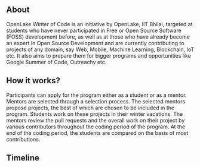 
<Hero />

<article className="prose lg:prose-xl mx-auto">
<h2>About</h2>

OpenLake Winter of Code is an initiative by OpenLake, IIT Bhilai, targeted at students who have never participated in Free or Open Source Software (FOSS) development before, as well as at those who have already become an expert in Open Source Development and are currently contributing to projects of any domain, say Web, Mobile, Machine Learning, Blockchain, IoT etc. It also aims to prepare them for bigger programs and opportunities like Google Summer of Code, Outreachy etc.

<h2>How it works?</h2>

Participants can apply for the program either as a student or as a mentor. Mentors are selected through a selection process. The selected mentors propose projects, the best of which are chosen to be included in the program. Students work on these projects in their winter vacations. The mentors review the pull requests and the overall work on their project by various contributors throughout the coding period of the program. At the end of the coding period, the students are compared on the basis of most contributions.

<h2>Timeline</h2>

</article>

<Timeline />
